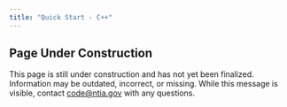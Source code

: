 ```yaml
---
title: "Quick Start - C++"
---
```

::: {.callout-warning}
## Page Under Construction

This page is still under construction and has not yet been finalized. Information may be outdated, incorrect, or missing. While this message is visible, contact [code@ntia.gov](mailto:code@ntia.gov) with any questions.
:::